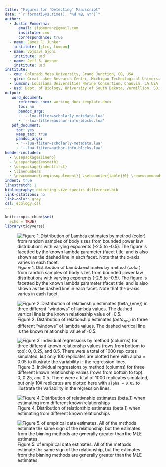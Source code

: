 ```yaml
---
title: "Figures for 'Detecting' Manuscript"
date: "`r format(Sys.time(), '%d %B, %Y')`"
author: 
  - Justin Pomeranz:
      email: jfpomeranz@gmail.com
      institute: cmu
      correspondence: true
  - name: James R. Junker
    institute: [glrc, lumcon]
  - name: Vojsava Gjoni
    institute: usd
  - name: Jeff S. Wesner
    institute: usd
institute:
  - cmu: Colorado Mesa University, Grand Junction, CO, USA
  - glrc: Great Lakes Research Center, Michigan Technological University, Houghton, MI USA
  - lumcon: Louisiana Universities Marine Consortium, Chauvin, LA USA
  - usd: Dept. of Biology, University of South Dakota, Vermillion, SD, USA
output:
   word_document:
      reference_docx: working_docx_template.docx
      toc: no
      pandoc_args:
      - '--lua-filter=scholarly-metadata.lua'
      - '--lua-filter=author-info-blocks.lua'
   pdf_document:
     toc: yes
     keep_tex: true
     pandoc_args:
     - '--lua-filter=scholarly-metadata.lua'
     - '--lua-filter=author-info-blocks.lua'
header-includes:
  - \usepackage{lineno}
  - \usepackage{amsmath}
  - \usepackage{indentfirst}
  - \linenumbers
  - \newcommand{\beginsupplement}{ \setcounter{table}{0} \renewcommand{\thetable}{S\arabic{table}} \setcounter{figure}{0} \renewcommand{\thefigure}{S\arabic{figure}}}
indent: true
linestretch: 1
bibliography: detecting-size-spectra-difference.bib
link-citations: no
link-color: grey
csl: ecology.csl
---
```


```r
knitr::opts_chunk$set(
  echo = TRUE)
library(tidyverse)
```



![Figure 1. Distribution of Lambda estimates by method (color) from random samples of body sizes from bounded power law distributions with varying exponents (-2.5 to -0.5). The figure is facetted by the known lambda parameter (facet title) and is also shown as the dashed line in each facet. Note that the x-axis varies in each facet.](figures/est_lambda_est_b_density.png)

![Figure 2. Distribution of relationship estimates ($beta_{env}$) in three different "windows" of lambda values. The dashed vertical line is the known relationship value of -0.5.](figures/lambda_angle_plot.png)

![Figure 3. Individual regressions by method (columns) for three different known relationship values (rows from bottom to top): 0, 0.25, and 0.5. There were a total of 1000 replicates simulated, but only 100 replicates are plotted here with `alpha = 0.05` to illustrate the variability in the regression lines.](figures/vary_beta_plot.png)

![Figure 4. Distribution of relationship estimates (beta_1) when estimating from different known relationships](figures/vary_beta_density_plot.png)


![Figure 5. of empirical data estimates. All of the methods estimate the same sign of the relationship, but the estimates from the binning methods are generally greater than the MLE estimates.](figures/empirical_combined.png)
